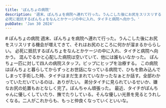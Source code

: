 ```yaml
---
title: 'ぽんちょの病院'
description: '週末、ぽんちょを病院へ連れて行った。うんこした後にお尻をスリスリする機会が増えてきて、それはお尻のところに何かが溜まるかららしい。  
必死に抵抗するぽんちょをなんとかケージの中に入れ、タイチと病院へ向かう。'
pubDate: 'Jan 30 2024'
---
```



<VBlock column="auto" class='spaceTop'>
# ぽんちょの病院
週末、ぽんちょを病院へ連れて行った。うんこした後にお尻をスリスリする機会が増えてきて、それはお尻のところに何かが溜まるかららしい。  
必死に抵抗するぽんちょをなんとかケージの中に入れ、タイチと病院へ向かう。  
混んでるかと心配した病院は空いていて、他には誰もいなかった。  
ぽんちょ一匹に対して四人の病院スタッフ。ビップにヒップを治療する。  
この病院はぽんちょと暮らしてからずっとお世話になっている病院で、ひもを飲み込んでしまって手術した時、タイチはまだ生まれていなかったなぁとか話す。全部わかっていただいているのは、ありがたい。  
弟分タイチに見られているせいか、嫌なお尻の処置もおとなしく完了。ぽんちゃん頑張った。  
最近、タイチがぽんちゃんに優しくしていたり、撫でたりしている。そんな優しい光景を見るとうれしくなる。二人がこれからも、もっと仲良くなっていくといいな。
</VBlock>